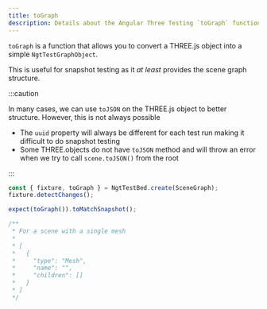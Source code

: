 ```yaml
---
title: toGraph
description: Details about the Angular Three Testing `toGraph` function
---
```


`toGraph` is a function that allows you to convert a THREE.js object into a simple `NgtTestGraphObject`.

This is useful for snapshot testing as it _at least_ provides the scene graph structure.

:::caution

In many cases, we can use `toJSON` on the THREE.js object to better structure. However, this is not always possible

- The `uuid` property will always be different for each test run making it difficult to do snapshot testing
- Some THREE.objects do not have `toJSON` method and will throw an error when we try to call `scene.toJSON()` from the root

:::

```ts
const { fixture, toGraph } = NgtTestBed.create(SceneGraph);
fixture.detectChanges();

expect(toGraph()).toMatchSnapshot();

/**
 * For a scene with a single mesh
 *
 * [
 *   {
 *     "type": "Mesh",
 *     "name": "",
 *     "children": []
 *   }
 * ]
 */
```
